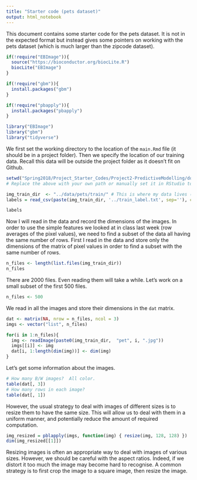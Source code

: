 ```yaml
---
title: "Starter code (pets dataset)"
output: html_notebook
---
```


This document contains some starter code for the pets dataset. It is not in the expected
format but instead gives some pointers on working with the pets dataset (which is much
larger than the zipcode dataset).

```r
if(!require("EBImage")){
  source("https://bioconductor.org/biocLite.R")
  biocLite("EBImage")
}

if(!require("gbm")){
  install.packages("gbm")
}

if(!require("pbapply")){
  install.packages("pbapply")
}

library("EBImage")
library("gbm")
library("tidyverse")
```


We first set the working directory to the location of the `main.Rmd` file (it should be in a project folder). Then we specify the location of our training data. Recall this data will be outside the project folder as it doesn't fit on Github.

```r
setwd("Spring2018/Project_Starter_Codes/Project2-PredictiveModelling/doc") 
# Replace the above with your own path or manually set it in RStudio to where the main.rmd file is located. 
```

```r
img_train_dir  <- "../data/pets/train/" # This is where my data lives (outside of Spring2018)
labels = read_csv(paste(img_train_dir, '../train_label.txt', sep=''), col_names = c('label'))

labels
```

Now I will read in the data and record the dimensions of the images.
In order to use the simple features we looked at in class last week
(row averages of the pixel values), we need to find a subset of the data all having the same
number of rows. First I read in the data and store only the dimensions of the matrix of
pixel values in order to find a subset with the same number of rows.

```r
n_files <- length(list.files(img_train_dir))
n_files
```

There are 2000 files. Even reading them will take a while. Let's work on a small
subset of the first 500 files.
```r
n_files <- 500
```

We read in all the images and store their dimensions in the `dat` matrix.
```r
dat <- matrix(NA, nrow = n_files, ncol = 3) 
imgs <- vector("list", n_files)

for(i in 1:n_files){
  img <- readImage(paste0(img_train_dir,  "pet", i, ".jpg"))
  imgs[[i]] <- img
  dat[i, 1:length(dim(img))] <- dim(img)
}
```

Let's get some information about the images.
```r
# How many B/W images?  All color.
table(dat[, 3])
# How many rows in each image?
table(dat[, 1])
```

However, the usual strategy to deal with images of different sizes is to resize them
to have the same size. This will allow us to deal with them in a uniform manner, and
potentially reduce the amount of required computation.

```r
img_resized = pblapply(imgs, function(img) { resize(img, 128, 128) })
dim(img_resized[[1]])
```

Resizing images is often an appropriate way to deal with images of various sizes.
However, we should be careful with the aspect ratios. Indeed, if we distort it
too much the image may become hard to recognise. A common strategy is to first
crop the image to a square image, then resize the image.